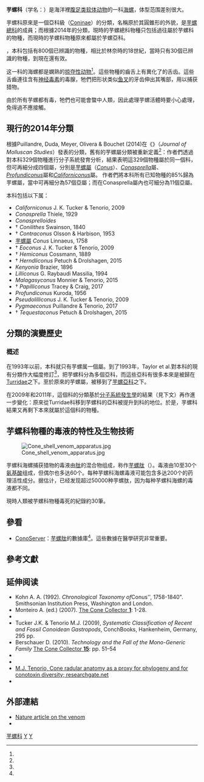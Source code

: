 {{Translating|||time=2017-04-18T10:32:08+00:00}}
{{Automatic taxobox
 | name = 芋螺科<br />Conidae
 | image = Stożki2.jpg
 | image_caption = 一組多個芋螺科物種的[[螺殼|螺殼]]
 | taxon=Conidae
 | authority = {{tsl|en|John Fleming (naturalist)|J.Fleming|}}, 1822<ref>Fleming (June 1822). ''The philosophy of zoology, a  general view of the structure, functions and classification of animals'' '''2'''. Constable & Co., Edinburgh, 618 pp., Conidae is on the page 490.</ref>
 | subdivision_ranks = [[亞科|亞科]]與[[屬_(生物)|屬]]
 | subdivision = [[#分類|見內文]]
 | synoyms_ref=
 | synonyms=
* Californiconinae <small>Tucker & Tenorio, 2009</small>
* Conilithidae <small>Tucker & Tenorio, 2009</small>
* Puncticulinae <small>Tucker & Tenorio, 2009</small>
* Taranteconidae <small>Tucker & Tenorio, 2009</small>
}}

'''芋螺科'''（学名：{{lang|la|Conidae}}）是海洋裡[[腹足类|腹足类]][[软体动物|软体动物]]的一科[[海螺|海螺]]，体型范围差别很大。

芋螺科原來是一個亞科級（[[Coninae|Coninae]]）的分類，名稱原於其圓錐形的外貌，是[[芋螺總科|芋螺總科]]的成員；而根據2014年的分類，現時的芋螺總科物種只包括過往屬於芋螺科的物種，而現時的芋螺科物種原來都屬於芋螺亞科。

{{As of|2015|03}}，本科包括有800個已辨識的物種，相比於林奈時的18世紀，當時只有30個已辨識的物種，到現在還有效。

这一科的海螺都是嫻熟的[[掠夺性动物|掠夺性动物]]<ref name="Piper 2007" />。這些物種的齒舌上有異化了的舌齿。這些舌齒連往含有[[神经毒素|神经毒素]]的毒腺，牠們把形状类似[[鱼叉|鱼叉]]的牙齿伸出其嘴部，用以捕获猎物。

由於所有芋螺都有毒，牠們也可能會螫中人類，因此處理芋螺活體時要小心處理，免得過不應接觸。

==現行的2014年分類==
根據Puillandre, Duda, Meyer, Olivera & Bouchet (2014)在《{{link-en|軟體動物研究期刊|Journal of Molluscan Studies}}》（''Journal of Molluscan Studies''）發表的分類，舊有的芋螺屬分類被重新定義<ref name="Puillandre" />：作者們透過對本科329個物種進行分子系統發育分析，結果表明這329個物種屬於同一個科，但可再細分成四個屬，分別是[[芋螺屬|芋螺屬]]（''[[Conus|Conus]]''）、''[[Conasprella|Conasprella]]''屬、''[[Profundiconus|Profundiconus]]''屬和''[[Californiconus|Californiconus]]''屬。
作者們將本科所有已知物種的85%歸為芋螺屬，當中可再細分為57個亞屬；而在Conasprella屬內也可細分為11個亞屬。

本科包括以下属：
* ''Californiconus'' J. K. Tucker & Tenorio, 2009
* ''Conasprella'' Thiele, 1929
* ''Conasprelloides''
* † ''Conilithes'' Swainson, 1840
* † ''Contraconus'' Olsson & Harbison, 1953
* [[芋螺屬|芋螺屬]] ''Conus'' Linnaeus, 1758
* † ''Eoconus'' J. K. Tucker & Tenorio, 2009
* † ''Hemiconus'' Cossmann, 1889
* † ''Herndliconus'' Petuch & Drolshagen, 2015
* ''Kenyonia'' Brazier, 1896
* ''Lilliconus'' G. Raybaudi Massilia, 1994
* ''Malagasyconus'' Monnier & Tenorio, 2015
* † ''Papilliconus'' Tracey & Craig, 2017
* ''Profundiconus'' Kuroda, 1956
* ''Pseudolilliconus'' J. K. Tucker & Tenorio, 2009
* ''Pygmaeconus'' Puillandre & Tenorio, 2017
* † ''Tequestaconus'' Petuch & Drolshagen, 2015

==分類的演變歷史==
===概述===
在1993年以前，本科就只有芋螺属一個屬。到了1993年，Taylor et al.對本科的現有分類作大幅度修訂<ref name="Taylor" />，把芋螺科分為多個亞科，而這些亞科有很多本來是被歸在[[Turridae|Turridae]]之下。至於原來的芋螺屬，被移到了[[芋螺亞科|芋螺亞科]]之下。

在2009年和2011年，這個科的分類基於[[分子系統發生學|分子系統發生學]]的結果（見下文）再作進一步變化：原來從Turridae科移到芋螺科的亞科被提升到科的地位。於是，芋螺科結果又再剩下本來就屬於這個科的物種。

==芋螺科物種的毒液的特性及生物技術==
[[File:Cone_shell_venom_apparatus.jpg|thumb]]

芋螺科海螺捕获猎物的毒液由[[肽|肽]]的混合物组成，称作[[芋螺肽|芋螺肽]]（{{lang|en|conopeptides}}）。毒液由10至30个[[氨基酸|氨基酸]]组成，但偶尔也多达60个。每种芋螺科海螺毒液可能包含多达200个的药理活性成分。据估计，已经发现超过50000种芋螺肽，因为每种芋螺科海螺的毒液都不同。

現時人類被芋螺科物種毒死的紀錄約30筆。

==參看==
* [[ConoServer|ConoServer]]：[[芋螺肽|芋螺肽]]的數據庫<ref name="pmid22058133" />。這些數據在醫學研究非常重要。

==參考文獻==
{{Reflist |refs=
<ref name="Bouchet 2005" />{{Bouchet 2005}}</ref>
<ref name="Piper 2007">{{cite book
 |first=Ross |last=Piper
 |year=2007
 |title=''Extraordinary Animals: An Encyclopedia of Curious and Unusual Animals''
 |publisher=Greenwood Press |language=en }}</ref>
<ref name="Puillandre">{{cite journal
 | last1 = Puillandre | first1 = N.
 | last2 = Duda | first2 = T.F.
 | last3 = Meyer | first3 = C.
 | last4 = Olivera | first4 = B.M.
 | last5 = Bouchet | first5 = P.
 | year = 2015
 | title = One, four or 100 genera? A new classification of the cone snails
 | journal = Journal of Molluscan Studies
 | volume = 81 | issue = | pages = 1–23
 | doi = 10.1093/mollus/eyu055
 | language = en }}</ref>
}}

== 延伸阅读 ==
* Kohn A. A. (1992). ''Chronological Taxonomy of ''Conus'', 1758-1840". Smithsonian Institution Press, Washington and London.
* Monteiro A. (ed.) (2007). [http://www.seashell-collector.com/Html/theconecollector/The%20Cone%20Collector%201.pdf The Cone Collector '''1''']: 1-28.
* {{cite journal | last1 = Taylor | first1 = J. D. | last2 = Kantor | first2 = Yu. I. | last3 = Sysoev | first3 = A. V. | year = 1993 | title = Foregut anatomy, feeding mechanisms, relationships and classification of Conoidea (Toxoglossa) (Gastropoda) | url = | journal = [[Bull._Nat._Hist._Mus.|Bull. Nat. Hist. Mus.]] | volume = 59 | issue = | pages = 125–169 }}
* Tucker J.K. & Tenorio M.J. (2009), ''Systematic Classification of Recent and Fossil Conoidean Gastropods'', ConchBooks, Hankenheim, Germany, 295 pp.
* Berschauer D. (2010). ''Technology and the Fall of the Mono-Generic Family'' [http://www.seashell-collector.com/Html/theconecollector/tcc_15.pdf The Cone Collector '''15''']: pp. 51–54
* {{cite journal | last1 = Puillandre | first1 = N. | last2 = Meyer | first2 = C.P. | last3 = Bouchet | first3 = P. | last4 = Olivera | first4 = B.M. | year = 2011 | title = Genetic divergence and geographical variation in the deep-water Conus orbignyi complex (Mollusca: Conoidea) | journal = Zoologica Scripta | volume = 40 | issue = 4| pages = 350–363 | doi=10.1111/j.1463-6409.2011.00478.x | pmid=21712968 | pmc=3123138}}
* {{cite journal | last1 = Puillandre | first1 = N. | last2 = Duda | first2 = T.F. | last3 = Meyer | first3 = C. | last4 = Olivera | first4 = B.M. | last5 = Bouchet | first5 = P. | year = 2015 | title = One, four or 100 genera? A new classification of the cone snails | url = | journal = Journal of Molluscan Studies | volume = 81 | issue = | pages = 1–23 | doi = 10.1093/mollus/eyu055 }}
* [https://www.researchgate.net/profile/Manuel_Jimenez-Tenorio/publication/259973984_CONODAYS_2011_Cone_radular_anatomy_as_a_proxy_for_phylogeny_and_for_conotoxin_diversity/links/00b7d52eccd9ae312d000000.pdf  M.J. Tenorio, Cone radular anatomy as a proxy for phylogeny and for conotoxin diversity; researchgate.net]
* {{cite journal | last1 = Puillandre | first1 = N. | display-authors = 1 | last2 = et al | year = 2014 | title = Molecular phylogeny and evolution of the cone snails (Gastropoda, Conoidea) | doi = 10.1016/j.ympev.2014.05.023 | journal = Mol. Phylogenet. Evol. | volume =  78| issue = | pages =  290–303}}

==外部連結==
{{commonscat |Conidae}}
* [http://www.nature.com/nature/journal/v429/n6994/full/429798a.html Nature article on the venom]
* {{NCBI |id=6489 |title=Conidae}}

{{taxonbar}}
[[Category:芋螺科|]]
[[Category:_新腹足目|Y]]
[[Category:_1822年描述的分类群|Y]]